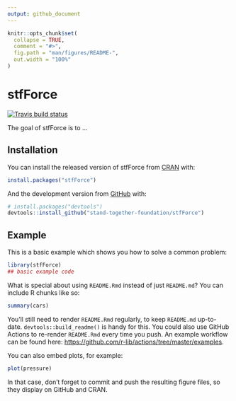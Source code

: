 ```yaml
---
output: github_document
---
```


<!-- README.md is generated from README.Rmd. Please edit that file -->

```r
knitr::opts_chunk$set(
  collapse = TRUE,
  comment = "#>",
  fig.path = "man/figures/README-",
  out.width = "100%"
)
```

# stfForce

<!-- badges: start -->
[![Travis build status](https://travis-ci.com/stand-together-foundation/stfForce.svg?branch=master)](https://travis-ci.com/stand-together-foundation/stfForce)
<!-- badges: end -->

The goal of stfForce is to ...

## Installation

You can install the released version of stfForce from [CRAN](https://CRAN.R-project.org) with:

``` r
install.packages("stfForce")
```

And the development version from [GitHub](https://github.com/) with:

``` r
# install.packages("devtools")
devtools::install_github("stand-together-foundation/stfForce")
```
## Example

This is a basic example which shows you how to solve a common problem:

```r
library(stfForce)
## basic example code
```

What is special about using `README.Rmd` instead of just `README.md`? You can include R chunks like so:

```r
summary(cars)
```

You'll still need to render `README.Rmd` regularly, to keep `README.md` up-to-date. `devtools::build_readme()` is handy for this. You could also use GitHub Actions to re-render `README.Rmd` every time you push. An example workflow can be found here: <https://github.com/r-lib/actions/tree/master/examples>.

You can also embed plots, for example:

```r
plot(pressure)
```

In that case, don't forget to commit and push the resulting figure files, so they display on GitHub and CRAN.

